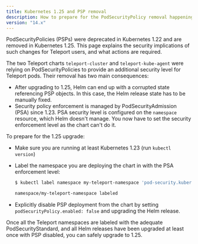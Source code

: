 ```yaml
---
title: Kubernetes 1.25 and PSP removal
description: How to prepare for the PodSecurityPolicy removal happening in Kubernetes 1.25
version: "14.x"
---
```


PodSecurityPolicies (PSPs) were deprecated in Kubernetes 1.22 and are removed
in Kubernetes 1.25. This page explains the security implications of such changes
for Teleport users, and what actions are required.

The two Teleport charts `teleport-cluster` and `teleport-kube-agent` were relying
on PodSecurityPolicies to provide an additional security level for Teleport pods.
Their removal has two main consequences:

- After upgrading to 1.25, Helm can end up with a corrupted state referencing
  PSP objects. In this case, the Helm release state has to be manually fixed.
- Security policy enforcement is managed by PodSecurityAdmission (PSA) since 1.23.
  PSA security level is configured on the `namespace` resource, which Helm doesn't manage.
  You now have to set the security enforcement level as the chart can't do it.

To prepare for the 1.25 upgrade:

- Make sure you are running at least Kubernetes 1.23 (run `kubectl version`)

- Label the namespace you are deploying the chart in with the PSA enforcement level:

  ```bash
  $ kubectl label namespace my-teleport-namespace 'pod-security.kubernetes.io/enforce=baseline'

  namespace/my-teleport-namespace labeled
  ```

- Explicitly disable PSP deployment from the chart by setting
  `podSecurityPolicy.enabled: false` and upgrading the Helm release.

Once all the Teleport namespaces are labeled with the adequate PodSecurityStandard,
and all Helm releases have been upgraded at least once with PSP disabled, you
can safely upgrade to 1.25.
